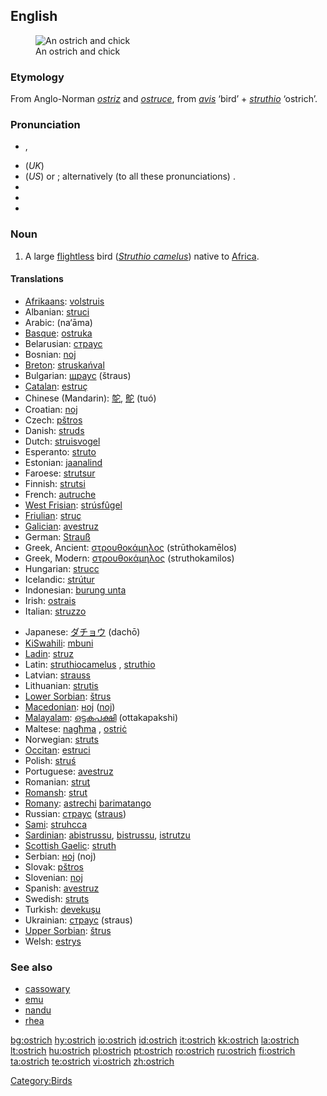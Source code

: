 ==English==
{{wikipedia}}
[[Image:Ostrich and chick.jpg|thumb|An ostrich and chick]]

===Etymology===
From Anglo-Norman ''[[ostriz]]'' and {{OF.}} ''[[ostruce]]'', from {{L.}} ''[[avis]]'' ‘bird’ + ''[[struthio]]'' ‘ostrich’.

===Pronunciation===
* {{enPR|ŏs'trĭch}}, {{enPR|ôs'trĭch}}
* (''UK'') {{IPA|/'ɒs.trɪʧ/}}
* (''US'') {{IPA|/'ɑs.trɪʧ/}} or {{IPA|/'ɔs.trɪʧ/}}; alternatively (to all these pronunciations) {{IPA|/-strɪʤ/}}.
* {{audio|en-us-ostrich.ogg|Audio (US)}}
* {{audio|en-us-ostrich.ogg|Audio (US) (2)}}
* {{SAMPA|/"QstrItS/}}

===Noun===
{{en-noun|es}}

# A large [[flightless]] bird (''[[Struthio camelus]]'') native to [[Africa]].

====Translations====
{{trans-top|large flightless bird}}
* [[Afrikaans]]: [[volstruis]]
* Albanian: [[struci]]
* Arabic: {{Arab|[[نعامة]]}} (na‘āma)
* [[Basque]]: [[ostruka]]
* Belarusian: [[страус]]
* Bosnian: [[noj]] {{m}}
* [[Breton]]: [[struskańval]]
* Bulgarian: [[щраус]] (štraus)
* [[Catalan]]: [[estruç]] {{m}}
* Chinese (Mandarin): [[鸵]], [[鴕]] (tuó)
* Croatian: [[noj]]
* Czech: [[pštros]]
* Danish: [[struds]]
* Dutch: [[struisvogel]] {{m}}
* Esperanto: [[struto]]
* Estonian: [[jaanalind]]
* Faroese: [[strutsur]]
* Finnish: [[strutsi]]
* French: [[autruche]] {{f}}
* [[West Frisian]]: [[strúsfûgel]]
* [[Friulian]]: [[struç]]
* [[Galician]]: [[avestruz]]
* German: [[Strauß]] {{m}}
* Greek, Ancient: [[στρουθοκάμηλος]] (strūthokamēlos) {{m|f}}
* Greek, Modern: [[στρουθοκάμηλος]] (struthokamilos)
* Hungarian: [[strucc]]
* Icelandic: [[strútur]]
* Indonesian: [[burung unta]]
* Irish: [[ostrais]]
* Italian: [[struzzo]] {{m}}
{{trans-mid}}
* Japanese: [[ダチョウ]] (dachō)
* [[KiSwahili]]: [[mbuni]]
* [[Ladin]]: [[struz]]
* Latin: [[struthiocamelus]] {{m}}, [[struthio]] {{m}}
* Latvian: [[strauss]]
* Lithuanian: [[strutis]]
* [[Lower Sorbian]]: [[štrus]]
* [[Macedonian]]: [[ноj]] ([[noj]])
* [[Malayalam]]: [[ഒട്ടകപക്ഷി]] (ottakapakshi)
* Maltese: [[nagħma]] {{f}}, [[ostriċ]]
* Norwegian: [[struts]] {{m}}
* [[Occitan]]: [[estruci]]
* Polish: [[struś]] {{m}}
* Portuguese: [[avestruz]]
* Romanian: [[struţ]]
* [[Romansh]]: [[strut]]
* [[Romany]]: [[astrechi]] {{m}} [[barimatango]] {{m}}
* Russian: [[страус]] ([[straus]]) '' ''
* [[Sami]]: [[struhcca]]
* [[Sardinian]]: [[abistrussu]], [[bistrussu]], [[istrutzu]]
* [[Scottish Gaelic]]: [[struth]]
* Serbian: [[ноj]] (noj)
* Slovak: [[pštros]]
* Slovenian: [[noj]] {{m}}
* Spanish: [[avestruz]] {{m}}
* Swedish: [[struts]]
* Turkish: [[devekuşu]]
* Ukrainian: [[страус]] (straus)
* [[Upper Sorbian]]: [[štrus]]
* Welsh: [[estrys]]
{{trans-bottom}}

===See also===
* [[cassowary]]
* [[emu]]
* [[nandu]]
* [[rhea]]

[[Category:Birds]]

[[bg:ostrich]]
[[hy:ostrich]]
[[io:ostrich]]
[[id:ostrich]]
[[it:ostrich]]
[[kk:ostrich]]
[[la:ostrich]]
[[lt:ostrich]]
[[hu:ostrich]]
[[pl:ostrich]]
[[pt:ostrich]]
[[ro:ostrich]]
[[ru:ostrich]]
[[fi:ostrich]]
[[ta:ostrich]]
[[te:ostrich]]
[[vi:ostrich]]
[[zh:ostrich]]